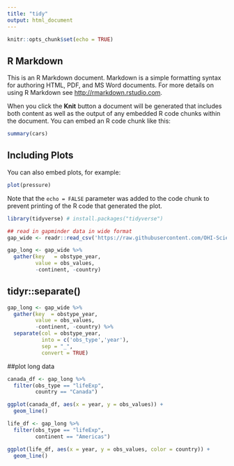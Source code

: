 ```yaml
---
title: "tidy"
output: html_document
---
```


```r
knitr::opts_chunk$set(echo = TRUE)
```

## R Markdown

This is an R Markdown document. Markdown is a simple formatting syntax for authoring HTML, PDF, and MS Word documents. For more details on using R Markdown see <http://rmarkdown.rstudio.com>.

When you click the **Knit** button a document will be generated that includes both content as well as the output of any embedded R code chunks within the document. You can embed an R code chunk like this:

```r
summary(cars)
```

## Including Plots

You can also embed plots, for example:

```r
plot(pressure)
```

Note that the `echo = FALSE` parameter was added to the code chunk to prevent printing of the R code that generated the plot.

```r
library(tidyverse) # install.packages("tidyverse")

## read in gapminder data in wide format
gap_wide <- readr::read_csv('https://raw.githubusercontent.com/OHI-Science/data-science-training/master/data/gapminder_wide.csv')
```

```r
gap_long <- gap_wide %>% 
  gather(key   = obstype_year,
         value = obs_values,
         -continent, -country)
```

## tidyr::separate()

```r
gap_long <- gap_wide %>% 
  gather(key  = obstype_year,
         value = obs_values,
         -continent, -country) %>%
  separate(col = obstype_year,
           into = c('obs_type','year'),
           sep = "_",
           convert = TRUE)
```

##plot long data

```r
canada_df <- gap_long %>%
  filter(obs_type == "lifeExp",
         country == "Canada")

ggplot(canada_df, aes(x = year, y = obs_values)) +
  geom_line()

life_df <- gap_long %>%
  filter(obs_type == "lifeExp",
         continent == "Americas")

ggplot(life_df, aes(x = year, y = obs_values, color = country)) +
  geom_line()

```


